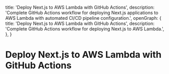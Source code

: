  title: 'Deploy Next.js to AWS Lambda with GitHub Actions',
  description: 'Complete GitHub Actions workflow for deploying Next.js applications to AWS Lambda with automated CI/CD pipeline configuration.',
  openGraph: {
    title: 'Deploy Next.js to AWS Lambda with GitHub Actions',
    description: 'Complete GitHub Actions workflow for deploying Next.js to AWS Lambda.',
  },
}

# Deploy Next.js to AWS Lambda with GitHub Actions
